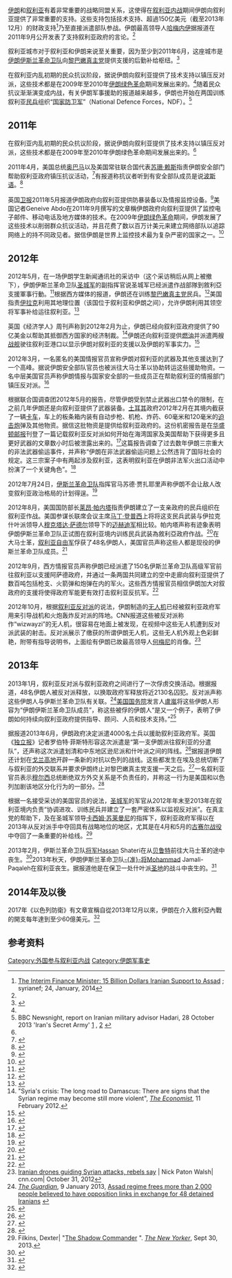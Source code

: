 [[伊朗|伊朗]]和[[叙利亚|叙利亚]]有着非常重要的战略同盟关系，这使得在[[叙利亚内战|叙利亚内战]]期间伊朗向叙利亚提供了非常重要的支持。这些支持包括技术支持、超過150亿美元（截至2013年12月）的财政支持<ref>[http://www.syrianef.org/En/?p=3029 The Interim Finance Minister: 15 Billion Dollars Iranian Support to Assad] {{Wayback|url=http://www.syrianef.org/En/?p=3029 |date=20171117154455 }}; syrianef; 24, January, 2014</ref>乃至直接派遣部队参战。伊朗最高领导人[[哈梅内伊|哈梅内伊]]据报道在2011年9月公开发表了支持叙利亚政府的言论。<ref name=abdo/>

叙利亚城市{{Link-en|扎巴达尼|Al-Zabadani}}对于叙利亚和伊朗来说至关重要，因为至少到2011年6月，这座城市是[[伊朗伊斯兰革命卫队|伊朗伊斯兰革命卫队]]向[[黎巴嫩真主党|黎巴嫩真主党]]提供支援的后勤补给枢纽。<ref name="report 3">{{Cite journal |last=Holliday |first=Joseph |date=March 2012 |title=Syria's Armed Opposition |url=http://www.understandingwar.org/sites/default/files/Syrias_Armed_Opposition.pdf |series=Middle East Security Report 3 |publisher=Institute for the Study of War |page=25 |accessdate=2012-07-09 |deadurl=yes |archiveurl=https://web.archive.org/web/20120512145439/http://www.understandingwar.org/sites/default/files/Syrias_Armed_Opposition.pdf |archivedate=2012-05-12 |journal= }}</ref>

在叙利亚内乱初期的民众抗议阶段，据说伊朗向叙利亚提供了技术支持以镇压反对派，这些技术都是在2009年至2010年[[伊朗绿色革命|伊朗绿色革命]]期间发展出来的。<ref name="abdo" />随着民众抗议渐渐演变成内战，有关伊朗军事援助的报道越来越多，伊朗也开始在两国训练叙利亚[[民兵|民兵]]组织“[[國防軍_(敘利亞)|国家防卫军]]”（National Defence Forces，NDF）。<ref>BBC Newsnight, report on Iranian military advisor Hadari, 28 October 2013 'Iran's Secret Army' [http://www.bbc.co.uk/iplayer/episode/b03hdf8f/Our_World_Irans_Secret_Army] {{Wayback|url=http://www.bbc.co.uk/iplayer/episode/b03hdf8f/Our_World_Irans_Secret_Army |date=20131106140227 }}, [http://www.youtube.com/watch?v=ZI_88ChjQtU] {{Wayback|url=http://www.youtube.com/watch?v=ZI_88ChjQtU |date=20131106140227 }}</ref>

==2011年==
在叙利亚内乱初期的民众抗议阶段，据说伊朗向叙利亚提供了技术支持以镇压反对派，这些技术都是在2009年至2010年伊朗绿色革命期间发展出来的。<ref name=abdo/>

2011年4月，美国总统[[奥巴马|奥巴马]]以及美国常驻联合国代表[[苏珊·赖斯|苏珊·赖斯]]指责伊朗安全部门帮助叙利亚政府镇压抗议活动，<ref>{{cite news|url=http://www.bbc.co.uk/news/world-middle-east-13173697|title=Syria crisis: Obama condemns 'outrageous' use of force|work=BBC|date=23 April 2011|accessdate=11 September 2011|archive-date=2019-02-05|archive-url=https://web.archive.org/web/20190205040636/https://www.bbc.co.uk/news/world-middle-east-13173697|dead-url=no}}</ref>有报道称抗议者听到有安全部队成员是说[[波斯语|波斯语]]。<ref>{{cite news|last=Navon|first=Emmanuel|url=http://www.jpost.com/MiddleEast/Article.aspx?ID=213975|title='Iran, Hezbollah assisting in Syria protest suppression'|work=Jerusalem Post|date=27 March 2011|accessdate=13 November 2011|archive-date=2012-11-11|archive-url=https://web.archive.org/web/20121111011228/http://www.jpost.com/MiddleEast/Article.aspx?id=213975|dead-url=no}}</ref>

英国[[卫报|卫报]]2011年5月报道伊朗政府向叙利亚提供防暴装备以及情报监控设备。<ref>{{cite news |url=http://www.guardian.co.uk/world/2011/may/08/iran-helping-syrian-regime-protesters |title=Iran helping Syrian regime crack down on protesters, say diplomats |first=Simon |last=Tisdall |work=The Guardian |date=9 May 2011 |accessdate=22 February 2012 |location=London |archive-date=2013-05-30 |archive-url=https://web.archive.org/web/20130530013236/http://www.guardian.co.uk/world/2011/may/08/iran-helping-syrian-regime-protesters |dead-url=no }}</ref>美国记者Geneive Abdo在2011年9月撰写的文章稱伊朗政府向叙利亚提供了监控电子邮件、移动电话及地方媒体的技术。在2009年[[伊朗绿色革命|伊朗绿色革命]]期间，伊朗发展了这些技术以削弱群众抗议活动，并且花费了数以百万计美元来建立网络部队以追踪网络上的持不同政见者。据信伊朗是世界上监控技术最为复杂严密的国家之一。<ref name="abdo">{{cite web |url=http://www.insideiran.org/featured/how-iran-keeps-assad-in-power-in-syria/ |title=How Iran Keeps Assad in Power in Syria |work=Inside Iran |date=5 September 2011 |accessdate=6 February 2012 |archive-url=https://web.archive.org/web/20120320184525/http://www.insideiran.org/featured/how-iran-keeps-assad-in-power-in-syria/ |archive-date=2012-03-20 |dead-url=yes }}</ref>

==2012年==
2012年5月，在一场伊朗学生新闻通讯社的采访中（这个采访稍后从网上被撤下），伊朗伊斯兰革命卫队[[圣城军|圣城军]]的副指挥官说圣城军已经派遣作战部隊到敘利亞支援軍事行動。<ref>{{cite news | url=http://www.guardian.co.uk/world/2012/may/28/syria-army-iran-forces | title=Syrian army being aided by Iranian forces | date=2012-05-28 | agency=The Guardian | accessdate=2012-10-05 | archive-date=2013-04-18 | archive-url=https://www.webcitation.org/6FyT0GzWy?url=http://www.guardian.co.uk/world/2012/may/28/syria-army-iran-forces | dead-url=no }}</ref>根据西方媒体的报道，伊朗还在训练[[黎巴嫩真主党|黎巴嫩真主党]]民兵。<ref>{{cite news | url=http://worldtribune.us/2012/07/29/irans-hizbullah-sends-more-troops-to-help-assad-storm-aleppo-fight-sunnis/ | title=Iran's Hizbullah sends more troops to help Assad storm Aleppo, fight Sunnis | date=July 29, 2012 | agency=World Tribune | accessdate=October 5, 2012 | archive-date=2017-10-09 | archive-url=https://web.archive.org/web/20171009190029/http://worldtribune.us/2012/07/29/irans-hizbullah-sends-more-troops-to-help-assad-storm-aleppo-fight-sunnis/ | dead-url=no }}</ref>美国指责[[伊拉克|伊拉克]]利用其地理位置（该国位于叙利亚和伊朗之间），允许伊朗利用其领空将军事补给运往叙利亚。<ref>{{cite news | url=http://www.nytimes.com/2012/09/05/world/middleeast/iran-supplying-syrian-military-via-iraq-airspace.html?hp&pagewanted=print | title=Iran Supplying Syrian Military via Iraqi Airspace | date=September 4, 2012 | agency=New York Times | accessdate=October 5, 2012 | archive-date=2012-11-01 | archive-url=https://web.archive.org/web/20121101124813/http://www.nytimes.com/2012/09/05/world/middleeast/iran-supplying-syrian-military-via-iraq-airspace.html?hp&pagewanted=print | dead-url=no }}</ref>

英国《经济学人》周刊声称到2012年2月为止，伊朗已经向叙利亚政府提供了90亿美金以帮助其抵御西方国家的经济制裁。<ref name="Economistlongroad">"Syria's crisis: The long road to Damascus: There are signs that the Syrian regime may become still more violent", ''[[The_Economist|The Economist]]'', 11 February 2012.</ref>伊朗还向叙利亚提供[[燃油|燃油]]并派遣两艘[[战舰|战舰]]驶往叙利亚港口以显示伊朗对叙利亚的支援以及伊朗的军事实力。<ref>{{cite news |url=http://www.bbc.co.uk/news/world-middle-east-17083791 |title=Iran warships enter Mediterranean via Suez Canal |work=BBC |date=18 February 2012 |accessdate=22 February 2012 |archive-date=2019-06-18 |archive-url=https://web.archive.org/web/20190618012131/https://www.bbc.co.uk/news/world-middle-east-17083791 |dead-url=no }}</ref>

2012年3月，一名匿名的美国情报官员宣称伊朗对叙利亚的武器及其他支援达到了一个高峰。据说伊朗安全部队官员也被派往大马士革以协助转运这些援助物资。一名中层美国官员声称伊朗情报与国家安全部的一些成员正在帮助叙利亚的情报部门镇压反对派。<ref>{{cite news|url=http://www.washingtonpost.com/world/national-security/us-officials-iran-is-stepping-up-lethal-aid-to-syria/2012/03/02/gIQAGR9XpR_story_1.html|title=U.S. officials: Iran is stepping up lethal aid to Syria|work=Washington Post|date=2 March 2012|accessdate=17 May 2012|first1=Joby|last1=Warrick|first2=Liz|last2=Sly|archive-date=2012-11-11|archive-url=https://web.archive.org/web/20121111081824/http://www.washingtonpost.com/world/national-security/us-officials-iran-is-stepping-up-lethal-aid-to-syria/2012/03/02/gIQAGR9XpR_story_1.html|dead-url=no}}</ref>
 
根据联合国调查团2012年5月的报告，尽管伊朗受到禁止武器出口禁令的限制，在之前几年伊朗还是向叙利亚提供了武器装备。[[土耳其|土耳其]]政府2012年2月在其境内截获了一辆[[卡车|卡车]]，车上的板条箱内装有自动步枪、机枪、炸药、60毫米和120毫米的[[迫击炮|迫击炮]]弹及其他物资。据信这批物资是提供给叙利亚政府的。这份机密报告是在[[华盛顿邮报|华盛顿邮报]]刊登了一篇记载叙利亚反对派如何开始在海湾国家及美国帮助下获得更多且更好武器的文章数小时后被泄露出来的。<ref name="aljazeera.com">{{cite news|url=http://www.aljazeera.com/news/americas/2012/05/20125175553158930.html|title=Iran 'sending arms to Syria despite ban'|work=Al Jazeera|date=17 May 2012|accessdate=17 May 2012|archive-date=2018-09-28|archive-url=https://web.archive.org/web/20180928081328/https://www.aljazeera.com/news/americas/2012/05/20125175553158930.html|dead-url=no}}</ref>这篇报告调查了过去数年伊朗三宗重大的非法武器偷运事件，并声称“伊朗在非法武器偷运问题上公然违背了国际社会的规定。这三宗案子中有两起涉及叙利亚，这表明叙利亚在伊朗非法军火出口活动中扮演了一个关键角色”。<ref name="IranfloutsUN">{{cite news|url=http://www.reuters.com/article/2012/05/16/us-iran-sanctions-un-idUSBRE84F14520120516|title=Exclusive: Iran flouts U.N. sanctions, sends arms to Syria: panel|first=Louis|last=Charbonneau|date=16 May 2012|accessdate=17 May 2012|agency=Reuters|archive-date=2014-08-15|archive-url=https://web.archive.org/web/20140815170340/http://www.reuters.com/article/2012/05/16/us-iran-sanctions-un-idUSBRE84F14520120516|dead-url=yes}}</ref>

2012年7月24日，[[伊斯兰革命卫队|伊斯兰革命卫队]]指挥官马苏德·贾扎耶里声称伊朗不会让敌人改变叙利亚政治格局的计划得逞。<ref>{{cite news| url=http://www.thehindu.com/news/international/article3683339.ece| title=Iran pledges solid support amid escalating Syrian offensive| date=27 July 2012| location=Chennai, India| work=The Hindu| first=Atul| last=Aneja| accessdate=2014-02-23| archive-date=2014-03-03| archive-url=https://web.archive.org/web/20140303193543/http://www.thehindu.com/news/international/article3683339.ece| dead-url=no}}</ref>

2012年8月，美国国防部长[[莱昂·帕内塔|莱昂·帕内塔]]指责伊朗建立了一支亲政府的民兵组织在叙利亚作战。美国参谋长联席会议主席[[马丁·登普西|马丁·登普西]]上将将这支民兵武装与伊拉克什叶派领导人[[穆克塔达·萨德尔|穆克塔达·萨德尔]]领导下的[[迈赫迪军|迈赫迪军]]相比较。帕内塔声称有迹象表明伊朗伊斯兰革命卫队正试图在叙利亚境内训练民兵武装為敘利亞政府作战。<ref>{{cite web | url=http://www.aljazeera.com/news/americas/2012/08/20128154537913351.html | title=Iran accused of setting up pro-Assad militias | publisher=Al Jazeera | date=15 August 2012 | accessdate=16 August 2012 | archive-date=2018-08-01 | archive-url=https://web.archive.org/web/20180801025850/https://www.aljazeera.com/news/americas/2012/08/20128154537913351.html | dead-url=no }}</ref>在大马士革，[[叙利亚自由军|叙利亚自由军]]俘获了48名伊朗人，美国官员声称这些人都是现役的伊斯兰革命卫队成员。<ref>{{cite web | url=http://english.alarabiya.net/articles/2012/08/15/232401.html | title=U.S. officials confirm captured Iranians in Syria are 'active' military: report | publisher=Al Arabiya | date=15 August 2012 | accessdate=16 August 2012 | archive-url=https://web.archive.org/web/20120815234652/http://english.alarabiya.net/articles/2012/08/15/232401.html | archive-date=2012-08-15 | dead-url=yes }}</ref>

2012年9月，西方情报官员声称伊朗已经派遣了150名伊斯兰革命卫队高级军官前往叙利亚以支援阿萨德政府，并通过一条两国共同建立的空中走廊向叙利亚提供了数百吨包括枪支、火箭弹和炮弹在内的军火。这些西方情报官员相信伊朗加大对叙政府的支援将使得政府军能更有效打击叙利亚反抗军。<ref>{{cite web|url=http://www.telegraph.co.uk/news/worldnews/middleeast/iran/9526858/Iran-sends-elite-troops-to-aid-Bashar-al-Assad-regime-in-Syria.html|title=Iran sends elite troops to aid Bashar al-Assad regime in Syria|publisher=The Telegraph|date=6 September 2012|accessdate=8 September 2012|author=Coughlin, Con|archive-date=2014-04-16|archive-url=https://web.archive.org/web/20140416235136/http://www.telegraph.co.uk/news/worldnews/middleeast/iran/9526858/Iran-sends-elite-troops-to-aid-Bashar-al-Assad-regime-in-Syria.html|dead-url=no}}</ref>

2012年10月，根据[[叙利亚反对派|叙利亚反对派]]的说法，伊朗制造的[[无人机|无人机]]已经被叙利亚政府军用来引导战机和火炮轰炸反对派的阵地。CNN报道这些被反对派称作“wizwayzi”的无人机，很容易在地面上被发现，在视频中这些无人机遭到反对派武装的射击。反对派展示了缴获的所谓伊朗无人机，这些无人机外观上色彩鲜艳，附带有指导说明书，上面绘有伊朗已故最高领导人[[何梅尼|何梅尼]]的肖像。<ref name=drones>[http://www.cnn.com/2012/10/31/world/meast/syria-drones/index.html Iranian drones guiding Syrian attacks, rebels say] {{Wayback|url=http://www.cnn.com/2012/10/31/world/meast/syria-drones/index.html |date=20171020095409 }}| Nick Paton Walsh| cnn.com| October 31, 2012</ref>

==2013年==
2013年1月，叙利亚反对派与叙利亚政府之间进行了一次俘虏交换活动。根据报道，48名伊朗人被反对派释放，以换取政府军释放将近2130名囚犯。反对派声称这些伊朗人与伊斯兰革命卫队有关联。<ref>''[[The_Guardian|The Guardian]]'', 9 January 2013, [http://www.guardian.co.uk/world/2013/jan/09/syria-iran-exchange-prisoners Assad regime frees more than 2,000 people believed to have opposition links in exchange for 48 detained Iranians] {{Wayback|url=http://www.guardian.co.uk/world/2013/jan/09/syria-iran-exchange-prisoners |date=20130513222522 }}</ref>[[美国国务院|美国国务院]]发言人[[盧嵐_(美國外交官)|盧嵐]]将这些伊朗人形容为“伊朗伊斯兰革命卫队成员”，称这些被俘的伊朗人“是又一个例子，表明了伊朗如何持续向叙利亚政府提供指导、顾问、人员和技术支持。”<ref>{{Cite web |url=http://www.timesofisrael.com/foul-weather-strands-freed-iranian-prisoners-in-syria/ |title=US State Department says men liberated in swap are members of the Revolutionary Guard |accessdate=2014-02-23 |archive-date=2018-08-30 |archive-url=https://web.archive.org/web/20180830102828/http://www.timesofisrael.com/foul-weather-strands-freed-iranian-prisoners-in-syria/ |dead-url=no }}</ref>

据报道2013年6月，伊朗政府决定派遣4000名士兵以援助叙利亚政府军。英国《[[独立报|独立报]]》记者罗伯特·菲斯特形容这次派遣是“第一支伊朗派往叙利亚的分遣队”，还声称这次派遣划清和中东地区逊尼派和什叶派之间的阵线。<ref name="Fisk">{{cite web|url=http://www.independent.co.uk/news/world/middle-east/iran-to-send-4000-troops-to-aid-president-assad-forces-in-syria-8660358.html|title=Iran to send 4,000 troops to aid President Assad forces in Syria|publisher=The Independent|date=16 June 2013|accessdate=16 June 2013|author=Fisk, Robert|authorlink=Robert Fisk|archive-date=2014-02-23|archive-url=https://web.archive.org/web/20140223083748/http://www.independent.co.uk/news/world/middle-east/iran-to-send-4000-troops-to-aid-president-assad-forces-in-syria-8660358.html|dead-url=no}}</ref>据报道伊朗还计划在[[戈兰高地|戈兰高地]]开辟一条新的对抗以色列的战线。这些都发生在埃及总统切断了与叙利亚的外交联系并要求伊朗终止对黎巴嫩真主党支援一天之后。<ref>{{cite web|url=http://www.haaretz.com/news/diplomacy-defense/iran-reportedly-sending-4-000-troops-to-syria-proposes-front-against-israel-to-protect-assad-1.530043|title=Iran reportedly sending 4,000 troops to Syria, proposes front against Israel to protect Assad|publisher=Haaretz|date=16 June 2013|accessdate=16 June 2013|author=Haaretz|archive-date=2013-07-14|archive-url=https://web.archive.org/web/20130714184905/http://www.haaretz.com/news/diplomacy-defense/iran-reportedly-sending-4-000-troops-to-syria-proposes-front-against-israel-to-protect-assad-1.530043|dead-url=no}}</ref>一名叙利亚官员表示[[穆尔西|穆尔西]]总统断绝双方外交关系是不负责任的，并称这一行为是美国和以色列加剧该地区分化行为的一部分。<ref>{{cite web|url=http://www.foxnews.com/world/2013/06/16/syrian-activists-say-al-qaida-linked-militants-blow-up-shiite-mosque-in-hatla/|title=Iran reportedly preparing to send 4,000 troops into Syria|publisher=Fox News|date=16 June 2013|accessdate=16 June 2013|author=Fox/AP|archive-url=https://web.archive.org/web/20130616231053/http://www.foxnews.com/world/2013/06/16/syrian-activists-say-al-qaida-linked-militants-blow-up-shiite-mosque-in-hatla/|archive-date=2013-06-16|dead-url=yes}}</ref>

根据一名接受采访的美国官员的说法，[[圣城军|圣城军]]的军官从2012年年末至2013年在叙利亚境内负责“协调进攻、训练民兵并建立了一套严密体系以监视反对派”。在真主党的帮助下，及在圣城军领导[[卡西姆·苏莱曼尼|卡西姆·苏莱曼尼]]的指挥下，叙利亚政府军得以在2013年从反对派手中夺回具有战略地位的地区，尤其是在4月和5月的[[古赛尔战役|古赛尔战役]]中夺回了一条重要的补给线。<ref name="filkins1">Filkins, Dexter| "[http://www.newyorker.com/reporting/2013/09/30/130930fa_fact_filkins?currentPage=1 The Shadow Commander] {{Wayback|url=http://www.newyorker.com/reporting/2013/09/30/130930fa_fact_filkins?currentPage=1 |date=20140628113000 }}". ''[[The_New_Yorker|The New Yorker]]'', Sept 30, 2013.</ref>

2013年2月，伊斯兰革命卫队[[将军_(軍銜)|将军]]Hassan Shateri在从[[贝鲁特|贝鲁特]]前往大马士革的途中丧生。<ref>{{cite web |author=Saeed Kamali Dehghan |url=http://www.theguardian.com/world/2013/feb/14/elite-iranian-general-assassinated-syria-lebanon |title=Elite Iranian general assassinated near Syria-Lebanon border |publisher=The Guardian |date=14 February 2013 |accessdate=5 November 2013 |archive-date=2014-02-19 |archive-url=https://web.archive.org/web/20140219154827/http://www.theguardian.com/world/2013/feb/14/elite-iranian-general-assassinated-syria-lebanon |dead-url=no }}</ref>2013年秋天，伊朗伊斯兰革命卫队[[准将|-{准}-将]]Mohammad Jamali-Paqaleh在叙利亚丧生。据报道他是在保卫一处什叶派[[圣地|圣地]]的战斗中丧生的。<ref>{{cite web |author= |url=http://www.bbc.co.uk/news/world-middle-east-24818043 |title=Iran buries Guards commander 'killed in Syria' |publisher=BBC News |date=5 November |accessdate=5 November 2013 |archive-date=2019-06-21 |archive-url=https://web.archive.org/web/20190621044456/https://www.bbc.co.uk/news/world-middle-east-24818043 |dead-url=no }}</ref>

==2014年及以後==
2017年《以色列防衛》有文章宣稱自從2013年12月以來，伊朗在介入敘利亞內戰的開支每年達到至少60億美元。<ref>{{Cite web |url=http://www.israeldefense.co.il/en/node/31191 |title=Why is Syria so Important to Iran? |work=Israel Defense |date=2017-09-21 |accessdate=2018-07-18 |archive-date=2018-07-18 |archive-url=https://web.archive.org/web/20180718174354/http://www.israeldefense.co.il/en/node/31191 |dead-url=no }}</ref>

==参考资料==
{{Reflist|33em}}

[[Category:外国参与叙利亚内战|Category:外国参与叙利亚内战]]
[[Category:伊朗军事史|Category:伊朗军事史]]